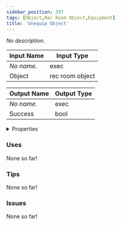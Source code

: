 ```yaml
---
sidebar_position: 397
tags: [Object,Rec Room Object,Equipment]
title: 'Unequip Object'
---
```


*No description.*




<EsbSvg />

| Input Name | Input Type |
|-----------|-----------|
| *No name.* | exec |
| Object | rec room object |

| Output Name | Output Type |
|-----------|-----------|
| *No name.* | exec |
| Success | bool |


<details>
  <summary>Properties</summary>
  <div>
    <div>
    <table>
      <thead>
        <tr>
          <th>Is beta required?</th>
          <th>❌</th>
        </tr>
        <tr>
          <th>Is this chip a trolling risk?</th>
          <th>❌</th>
        </tr>
        <tr>
          <th>Is this chip a role assignment risk?</th>
          <th>❌</th>
        </tr>
        <tr>
          <th>Chip UUID</th>
          <th>df6cdb0c-24d7-447d-b29b-3979e51fb865</th>
        </tr>
      </thead>
    </table>
    </div>
  </div>
</details>

### Uses

None so far!

### Tips

None so far!

### Issues

None so far!